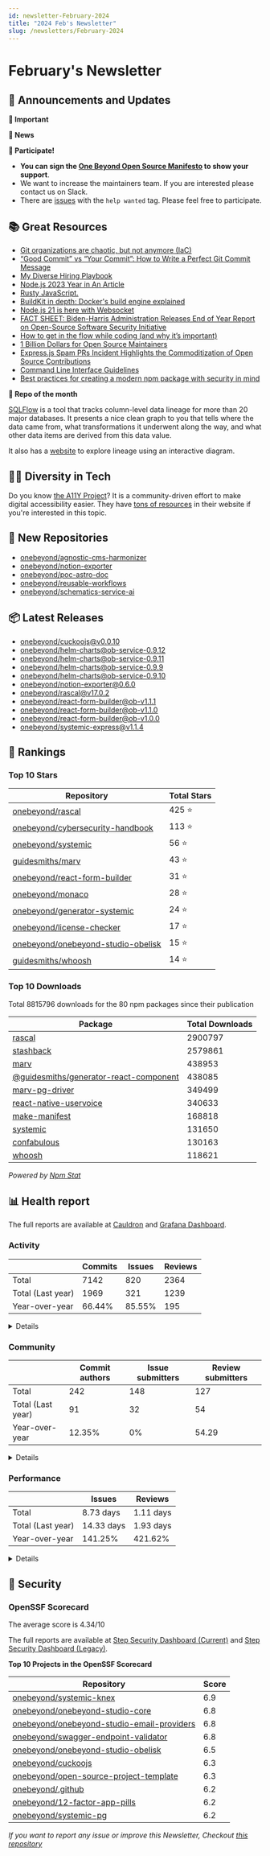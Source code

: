 ```yaml
---
id: newsletter-February-2024
title: "2024 Feb's Newsletter"
slug: /newsletters/February-2024
---
```


# February's Newsletter

## 📢 Announcements and Updates

**🚨 Important**

<!--- @TODO: Manual addition --->

**📰 News**

<!--- @TODO: Manual addition --->

**🙌 Participate!**
- **You can sign the [One Beyond Open Source Manifesto](/open-source-manifesto) to show your support**.
- We want to increase the maintainers team. If you are interested please contact us on Slack.
- There are [issues](https://github.com/search?q=user%3Aonebeyond+user%3Aguidesmiths+label%3A%22help+wanted%22+state%3Aopen&type=Issues&ref=advsearch&l=&l=) with the `help wanted` tag. Please feel free to participate.

## 📚 Great Resources

- [Git organizations are chaotic, but not anymore (IaC)](https://bounteous17.medium.com/git-organizations-are-chaotic-but-not-anymore-iac-70e20bfc1672)
- [“Good Commit” vs “Your Commit”: How to Write a Perfect Git Commit Message](https://levelup.gitconnected.com/good-commit-vs-your-commit-how-to-write-a-perfect-git-commit-message-6e96ab6357fa)
- [My Diverse Hiring Playbook](https://jacobian.org/2024/jan/4/diverse-hiring-playbook/)
- [Node.js 2023 Year in An Article](https://blog.rafaelgss.dev/nodejs-2023-year-in-review)
- [Rusty JavaScript.](https://blog.juanarbol.co/rusty-loop-js)
- [BuildKit in depth: Docker's build engine explained](https://depot.dev/blog/buildkit-in-depth)
- [Node.js 21 is here with Websocket](https://blog.risingstack.com/nodejs-21/)
- [FACT SHEET: Biden-⁠Harris Administration Releases End of Year Report on Open-Source Software Security Initiative](https://www.whitehouse.gov/oncd/briefing-room/2024/01/30/fact-sheet-biden-harris-administration-releases-end-of-year-report-on-open-source-software-security-initiative/)
- [How to get in the flow while coding (and why it’s important)](https://github.blog/2024-01-22-how-to-get-in-the-flow-while-coding-and-why-its-important/)
- [1 Billion Dollars for Open Source Maintainers](https://speaking.unlockopen.com/nBXJS5/1-billion-dollars-for-open-source-maintainers)
- [Express.js Spam PRs Incident Highlights the Commoditization of Open Source Contributions](https://socket.dev/blog/express-js-spam-prs-commoditization-of-open-source)
- [Command Line Interface Guidelines](https://clig.dev/)
- [Best practices for creating a modern npm package with security in mind](https://snyk.io/blog/best-practices-create-modern-npm-package/)

**👀 Repo of the month**


[SQLFlow](https://github.com/sqlparser/sqlflow_public?tab=readme-ov-file) is a tool that tracks column-level data lineage for more than 20 major databases. It presents a nice clean graph to you that tells where the data came from, what transformations it underwent along the way, and what other data items are derived from this data value. 

It also has a [website](https://sqlflow.gudusoft.com/#/) to explore lineage using an interactive diagram.

## 🧑‍💻 Diversity in Tech

Do you know [the A11Y Project](https://www.a11yproject.com/)? It is a community-driven effort to make digital accessibility easier. They have [tons of resources](https://www.a11yproject.com/resources/) in their website if you're interested in this topic.

## 🍿 New Repositories

- [onebeyond/agnostic-cms-harmonizer](https://github.com/onebeyond/agnostic-cms-harmonizer)
- [onebeyond/notion-exporter](https://github.com/onebeyond/notion-exporter)
- [onebeyond/poc-astro-doc](https://github.com/onebeyond/poc-astro-doc)
- [onebeyond/reusable-workflows](https://github.com/onebeyond/reusable-workflows)
- [onebeyond/schematics-service-ai](https://github.com/onebeyond/schematics-service-ai)

## 📦 Latest Releases

- [onebeyond/cuckoojs@v0.0.10](https://github.com/onebeyond/cuckoojs/releases/tag/v0.0.10)
- [onebeyond/helm-charts@ob-service-0.9.12](https://github.com/onebeyond/helm-charts/releases/tag/ob-service-0.9.12)
- [onebeyond/helm-charts@ob-service-0.9.11](https://github.com/onebeyond/helm-charts/releases/tag/ob-service-0.9.11)
- [onebeyond/helm-charts@ob-service-0.9.9](https://github.com/onebeyond/helm-charts/releases/tag/ob-service-0.9.9)
- [onebeyond/helm-charts@ob-service-0.9.10](https://github.com/onebeyond/helm-charts/releases/tag/ob-service-0.9.10)
- [onebeyond/notion-exporter@0.6.0](https://github.com/onebeyond/notion-exporter/releases/tag/0.6.0)
- [onebeyond/rascal@v17.0.2](https://github.com/onebeyond/rascal/releases/tag/v17.0.2)
- [onebeyond/react-form-builder@ob-v1.1.1](https://github.com/onebeyond/react-form-builder/releases/tag/ob-v1.1.1)
- [onebeyond/react-form-builder@ob-v1.1.0](https://github.com/onebeyond/react-form-builder/releases/tag/ob-v1.1.0)
- [onebeyond/react-form-builder@ob-v1.0.0](https://github.com/onebeyond/react-form-builder/releases/tag/ob-v1.0.0)
- [onebeyond/systemic-express@v1.1.4](https://github.com/onebeyond/systemic-express/releases/tag/v1.1.4)

## 🥇 Rankings

### Top 10 Stars

| Repository | Total Stars | 
| -- | -- |
| [onebeyond/rascal](https://github.com/onebeyond/rascal) | 425 ⭐️ |
| [onebeyond/cybersecurity-handbook](https://github.com/onebeyond/cybersecurity-handbook) | 113 ⭐️ |
| [onebeyond/systemic](https://github.com/onebeyond/systemic) | 56 ⭐️ |
| [guidesmiths/marv](https://github.com/guidesmiths/marv) | 43 ⭐️ |
| [onebeyond/react-form-builder](https://github.com/onebeyond/react-form-builder) | 31 ⭐️ |
| [onebeyond/monaco](https://github.com/onebeyond/monaco) | 28 ⭐️ |
| [onebeyond/generator-systemic](https://github.com/onebeyond/generator-systemic) | 24 ⭐️ |
| [onebeyond/license-checker](https://github.com/onebeyond/license-checker) | 17 ⭐️ |
| [onebeyond/onebeyond-studio-obelisk](https://github.com/onebeyond/onebeyond-studio-obelisk) | 15 ⭐️ |
| [guidesmiths/whoosh](https://github.com/guidesmiths/whoosh) | 14 ⭐️ |


### Top 10 Downloads

Total 8815796 downloads for the 80 npm packages since their publication

| Package | Total Downloads | 
| -- | -- |
| [rascal](https://www.npmjs.com/package/rascal) | 2900797 |
| [stashback](https://www.npmjs.com/package/stashback) | 2579861 |
| [marv](https://www.npmjs.com/package/marv) | 438953 |
| [@guidesmiths/generator-react-component](https://www.npmjs.com/package/@guidesmiths/generator-react-component) | 438085 |
| [marv-pg-driver](https://www.npmjs.com/package/marv-pg-driver) | 349499 |
| [react-native-uservoice](https://www.npmjs.com/package/react-native-uservoice) | 340633 |
| [make-manifest](https://www.npmjs.com/package/make-manifest) | 168818 |
| [systemic](https://www.npmjs.com/package/systemic) | 131650 |
| [confabulous](https://www.npmjs.com/package/confabulous) | 130163 |
| [whoosh](https://www.npmjs.com/package/whoosh) | 118621 |

_Powered by [Npm Stat](https://github.com/pvorb/npm-stat.com)_


## 📊 Health report

The full reports are available at [Cauldron](https://cauldron.io/project/7192) and [Grafana Dashboard](https://cauldron.io/project/7192/public-kibana).

### Activity

| | Commits | Issues |  Reviews | 
| -- | -- | -- | -- |
| Total | 7142 | 820 | 2364 |
| Total (Last year)	| 1969 | 321 | 1239 |
| Year-over-year | 66.44% | 85.55% | 195 |

<details>
    <summary>Details</summary>

- Commits: 281
- Lines/commit: 1245.52
- Lines/commit/file: 1.28
- Issues created: 57
- Issues closed: 23
- Issues open: 269
- Pull requests created: 194
- Pull requests closed: 185
- Pull requests open: 207

</details>


### Community

| | Commit authors | Issue submitters |  Review submitters | 
| -- | -- | -- | -- |
| Total | 242 | 148 | 127 |
| Total (Last year)	| 91 | 32 | 54 |
| Year-over-year | 12.35% | 0% | 54.29 |

<details>
    <summary>Details</summary>

**Active People**
- Git Authors: 34
- Issue Authors: 13
- PRs Submitters: 24

**Onboarding**
- Git Authors: 4
- Issue Authors: 4
- PRs Submitters: 3

</details>


### Performance


| | Issues | Reviews | 
| -- | -- | -- |
| Total | 8.73 days | 1.11 days |
| Total (Last year)	| 14.33 days | 1.93 days |
| Year-over-year | 141.25% | 421.62% |


<details>
    <summary>Details</summary>

**Issues**
- Time Open (average): 490.24 days
- Time Open (median): 336.9 days
- Open Issues: 269

**Reviews**
- Time Open (average): 518.23 days
- Time Open (median): 423.58 days
- Open Reviews: 207

</details>


## 🔐 Security

### OpenSSF Scorecard

The average score is 4.34/10

The full reports are available at [Step Security Dashboard (Current)](https://app.stepsecurity.io/github/app/onebeyond/onebeyond/repositories) and [Step Security Dashboard (Legacy)](https://app.stepsecurity.io/github/app/onebeyond/guidesmiths/repositories).


**Top 10 Projects in the OpenSSF Scorecard**


| Repository | Score |
| -- | -- |
| [onebeyond/systemic-knex](https://github.com/onebeyond/systemic-knex) | 6.9 |
| [onebeyond/onebeyond-studio-core](https://github.com/onebeyond/onebeyond-studio-core) | 6.8 |
| [onebeyond/onebeyond-studio-email-providers](https://github.com/onebeyond/onebeyond-studio-email-providers) | 6.8 |
| [onebeyond/swagger-endpoint-validator](https://github.com/onebeyond/swagger-endpoint-validator) | 6.8 |
| [onebeyond/onebeyond-studio-obelisk](https://github.com/onebeyond/onebeyond-studio-obelisk) | 6.5 |
| [onebeyond/cuckoojs](https://github.com/onebeyond/cuckoojs) | 6.3 |
| [onebeyond/open-source-project-template](https://github.com/onebeyond/open-source-project-template) | 6.3 |
| [onebeyond/.github](https://github.com/onebeyond/.github) | 6.2 |
| [onebeyond/12-factor-app-pills](https://github.com/onebeyond/12-factor-app-pills) | 6.2 |
| [onebeyond/systemic-pg](https://github.com/onebeyond/systemic-pg) | 6.2 |

_If you want to report any issue or improve this Newsletter, Checkout [this repository](https://github.com/onebeyond/newsletter-generator)_